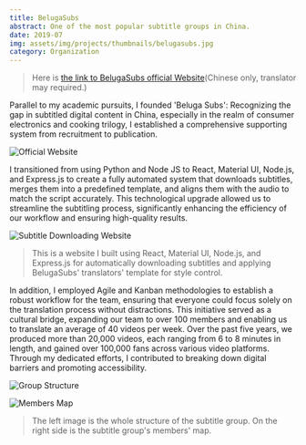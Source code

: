 ```yaml
---
title: BelugaSubs
abstract: One of the most popular subtitle groups in China.
date: 2019-07
img: assets/img/projects/thumbnails/belugasubs.jpg
category: Organization
---
```


> Here is [the link to BelugaSubs official Website](https://www.belugasubs.com/)(Chinese only, translator may required.)

Parallel to my academic pursuits, I founded 'Beluga Subs': Recognizing the gap in subtitled digital content in China, especially in the realm of consumer electronics and cooking trilogy, I established a comprehensive supporting system from recruitment to publication.

![Official Website](/images/projects/belugasubs/Official-Website.png)

I transitioned from using Python and Node JS to React, Material UI, Node.js, and Express.js to create a fully automated system that downloads subtitles, merges them into a predefined template, and aligns them with the audio to match the script accurately. This technological upgrade allowed us to streamline the subtitling process, significantly enhancing the efficiency of our workflow and ensuring high-quality results.

![Subtitle Downloading Website](/images/projects/belugasubs/Subtitle-Downloading-Website.png)

> This is a website I built using React, Material UI, Node.js, and Express.js for automatically downloading subtitles and applying BelugaSubs' translators' template for style control.

In addition, I employed Agile and Kanban methodologies to establish a robust workflow for the team, ensuring that everyone could focus solely on the translation process without distractions. This initiative served as a cultural bridge, expanding our team to over 100 members and enabling us to translate an average of 40 videos per week. Over the past five years, we produced more than 20,000 videos, each ranging from 6 to 8 minutes in length, and gained over 100,000 fans across various video platforms. Through my dedicated efforts, I contributed to breaking down digital barriers and promoting accessibility.

![Group Structure](/images/projects/belugasubs/Group-Structure.png)

![Members Map](/images/projects/belugasubs/Members-Map.png)

> The left image is the whole structure of the subtitle group. On the right side is the subtitle group's members' map.
